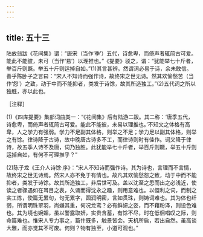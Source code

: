 ```yaml
---
---
---
```

title: 五十三
---




陆放翁跋《花间集》谓：“唐宋（当作‘季’）五代，诗愈卑，而倚声者辄简古可爱。能此不能彼，未可（当作‘易’）以理推也。”《提要》驳之，谓：“犹能举七十斤者，举百斤则蹶。举五十斤则运掉自如。”(1)其言甚辨。然谓词必易于诗，余未敢信。善乎陈卧子之言曰：“宋人不知诗而强作诗，故终宋之世无诗。然其欢愉愁苦（当作‘怨’）之致，动于中而不能抑者，类发于诗馀，故其所造独工。”(2)五代词之所以独胜，亦以此也。

［注释］

(1)《四库提要》集部词曲类一：“《花间集》后有陆游二跋。其二称：‘唐季五代，诗愈卑，而倚声者辄简古可爱。能此不能彼，未易以理推也。’不知文之体格有高卑，人之学力有强弱。学力不足副其体格，则举之不足；学力足以副其体格，则举之有馀。律诗降于古诗，故中晚唐古诗多不工，而律诗则时有佳作。词又降于律诗，故五季人诗不及唐，词乃独胜。此犹能举七十斤者，举百斤则蹶，举五十斤则运掉自如，有何不可理推乎？”

(2)陈子龙《王介人诗馀·序》：“宋人不知诗而强作诗。其为诗也，言理而不言情，故终宋之世无诗焉。然宋人亦不免于有情也。故凡其欢愉愁怨之致，动于中而不能抑者，类发于诗馀。故其所造独工，非后世可及。盖以沈至之思而出之必浅近，使读之者骤遇如在耳目之表，久诵而得沈永之趣，则用意难也。以儇利之词，而制之实工炼，使篇无累句，句无累字，圆润明密，言如贯珠，则铸词难也。其为体也纤弱，所谓明珠翠羽，尚嫌其重，何况龙鸾？必有鲜妍之姿，而不藉粉泽，则设色难也。其为境也婉媚，虽以警露取妍，实贵含蓄，有馀不尽，时在低徊唱叹之际，则命篇难也。惟宋人专力事之，篇什既多，触景皆会。天机所启，若出自然。虽高谈大雅，而亦觉其不可废。何则？物有独至，小道可观也。”